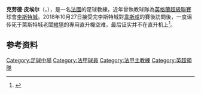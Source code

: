 {{noteTA
|G1=football
|G2=uefa
|G3=EPL
|T=zh-hans:克劳德·皮埃尔;zh-hk:克勞德·佩爾;zh-tw:克勞德·普埃爾;zh-mo:克勞德·佩爾;
|1=zh-hans:皮埃尔;zh-hk:佩爾;zh-tw:普埃爾;zh-mo:佩爾;
|2=zh-hans:克劳德; zh-hk:克勞德;zh-tw:克勞德;
}}
{{Infobox football biography
| name          = 克劳德·皮埃尔<br />''Claude Puel''
| image = Claude_Puel.jpg
| image_size = 
| fullname      = Claude Jacques Puel<ref>{{cite web |url=http://entreprises.lefigaro.fr/sc-lingoirlene-06/entreprise-539970657 |title=Entreprise SC Lingoirlene à la Turbie (06320) |trans-title=Company SC Lingoirlene in la Turbie (06320) |website=Figaro Entreprises |publisher=Société du Figaro |date=21 December 2018 |accessdate=2 February 2019 |language=fr |archive-date=2019-04-23 |archive-url=https://web.archive.org/web/20190423054408/http://entreprises.lefigaro.fr/sc-lingoirlene-06/entreprise-539970657 |dead-url=no }}<br />{{cite web |url=https://dirigeants.bfmtv.com/Claude-PUEL-2689392/ |title=Claude Puel |website=BFM Business |accessdate=2 February 2019 |language=fr |archive-date=2019-04-23 |archive-url=https://web.archive.org/web/20190423061908/https://dirigeants.bfmtv.com/Claude-PUEL-2689392/ |dead-url=no }}</ref>
| nickname = 
| birth_date    = {{birth date and age|1961|9|2|df=y}}<ref name=BDFutbol>{{cite web |url=https://www.bdfutbol.com/en/l/l80029.html |title=Puel: Claude Puel: Manager |publisher=BDFutbol |accessdate=3 May 2018 |archive-date=2018-06-26 |archive-url=https://web.archive.org/web/20180626164149/https://www.bdfutbol.com/en/l/l80029.html |dead-url=no }}</ref>
| birth_place   = 法國[[卡斯特爾|卡斯特爾]]<ref name=BDFutbol/>
| height        = 1.77 m<ref name=BDFutbol/>
| position = [[中場|防守中場]]
| currentclub   = [[聖伊天體育會|聖伊天]] (head coach) 
| youthyears1   = 1970–1977 |youthclubs1 = 卡斯特爾
| youthyears2   = 1977–1979 |youthclubs2 = [[摩納哥體育會足球會|摩納哥]]
| years1        = 1979–1996 |clubs1 = [[摩納哥體育會足球會|摩納哥]]   |caps1 = 488   |goals1 = 4
| manageryears1 = 1999–2001 |managerclubs1 = [[摩納哥體育會足球會|摩納哥]]
| manageryears2 = 2002–2008 |managerclubs2 = [[里爾奧林匹克體育會|里爾]]
| manageryears3 = 2008–2011 |managerclubs3 = [[奧林匹克里昂|里昂]]
| manageryears4 = 2012–2016 |managerclubs4 = [[尼斯奧林匹克體操會|尼斯]]
| manageryears5 = 2016–2017 |managerclubs5 = [[南安普顿足球俱乐部|南安普顿]]
| manageryears6 = 2017–2019 |managerclubs6 = [[萊斯特城足球俱樂部|李斯特城]]
| manageryears7 = 2019-      |managerclubs7 = [[聖伊天體育會|聖伊天]]
}}

'''克劳德·皮埃尔'''（'''{{lang-fr|Claude Puel}}'''，{{bd|1961年|9月2日|catIdx=Claude Puel}}），是一名[[法國|法國]]的足球教練，近年曾執教球隊為[[英格蘭超級聯賽|英格蘭超級聯賽]]球會[[萊斯特城足球俱樂部|李斯特城]]。2018年10月27日接受完李斯特城對[[西漢姆聯|韋斯咸]]的賽後訪問後，一度谣传死于萊斯特城老闆[[维猜·斯里瓦塔那布拉帕|維猜]]的專用直升機空难，最后证实并不在直升机上<ref>{{Cite web |url=https://news.sina.com.cn/o/2018-10-28/doc-ihnaivxp9038257.shtml |title=莱斯特城老板所乘直升机坠毁:机上5人 包括其女儿 |accessdate=2018-10-29 |archive-date=2018-10-29 |archive-url=https://web.archive.org/web/20181029071545/https://news.sina.com.cn/o/2018-10-28/doc-ihnaivxp9038257.shtml |dead-url=no }}</ref>。

==参考资料==
{{reflist}}

{{修咸頓領隊}}
{{圣埃蒂安球员名单}}

{{DEFAULTSORT:Puel, Claude}}
[[Category:足球中場|Category:足球中場]]
[[Category:法甲球員|Category:法甲球員]]
[[Category:法甲主教練|Category:法甲主教練]]
[[Category:英超領隊|Category:英超領隊]]